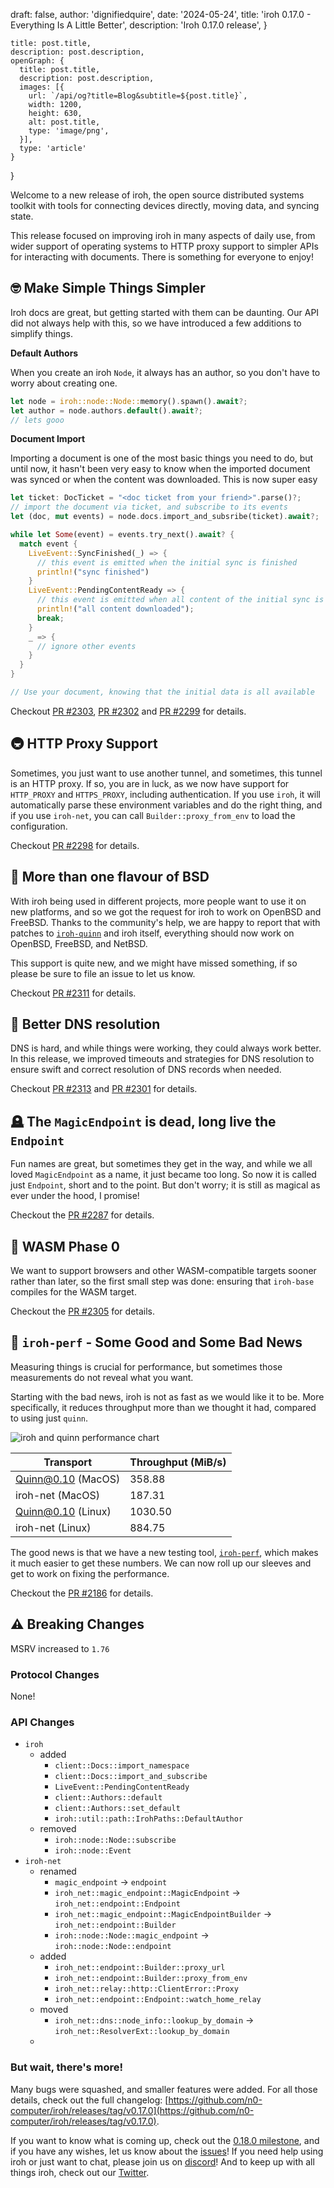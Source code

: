 

  draft: false,
  author: 'dignifiedquire',
  date: '2024-05-24',
  title: 'iroh 0.17.0 - Everything Is A Little Better',
  description: 'Iroh 0.17.0 release',
}

    title: post.title,
    description: post.description,
    openGraph: {
      title: post.title,
      description: post.description,
      images: [{
        url: `/api/og?title=Blog&subtitle=${post.title}`,
        width: 1200,
        height: 630,
        alt: post.title,
        type: 'image/png',
      }],
      type: 'article'
    }
}


Welcome to a new release of iroh, the open source distributed systems toolkit with tools for connecting devices directly, moving data, and syncing state.

This release focused on improving iroh in many aspects of daily use, from wider support of operating systems to HTTP proxy support to simpler APIs for interacting with documents. There is something for everyone to enjoy!

## 🤓 Make Simple Things Simpler

Iroh docs are great, but getting started with them can be daunting. Our API did not always help with this, so we have introduced a few additions to simplify things.

**Default Authors**

When you create an iroh `Node`, it always has an author, so you don't have to worry about creating one.

```rust
let node = iroh::node::Node::memory().spawn().await?;
let author = node.authors.default().await?;
// lets gooo
```

**Document Import**

Importing a document is one of the most basic things you need to do, but until now, it hasn't been very easy to know when the imported document was synced or when the content was downloaded. This is now super easy

```rust
let ticket: DocTicket = "<doc ticket from your friend>".parse()?;
// import the document via ticket, and subscribe to its events
let (doc, mut events) = node.docs.import_and_subsribe(ticket).await?;

while let Some(event) = events.try_next().await? {
  match event {
    LiveEvent::SyncFinished(_) => {
      // this event is emitted when the initial sync is finished
      println!("sync finished")
    }
    LiveEvent::PendingContentReady => {
      // this event is emitted when all content of the initial sync is downloaded
      println!("all content downloaded");
      break;
    }
    _ => {
      // ignore other events
    }
  }
}

// Use your document, knowing that the initial data is all available
```

Checkout [PR #2303](https://github.com/n0-computer/iroh/pull/2303), [PR #2302](https://github.com/n0-computer/iroh/pull/2302) and [PR #2299](https://github.com/n0-computer/iroh/pull/2299) for details.

## 🚇 HTTP Proxy Support

Sometimes, you just want to use another tunnel, and sometimes, this tunnel is an HTTP proxy. If so, you are in luck, as we now have support for `HTTP_PROXY` and `HTTPS_PROXY`, including authentication. If you use `iroh`, it will automatically parse these environment variables and do the right thing, and if you use `iroh-net`, you can call `Builder::proxy_from_env` to load the configuration.

Checkout [PR #2298](https://github.com/n0-computer/iroh/pull/2298) for details.

## 🍦 More than one flavour of BSD

With iroh being used in different projects, more people want to use it on new platforms, and so we got the request for iroh to work on OpenBSD and FreeBSD. Thanks to the community's help, we are happy to report that with patches to [`iroh-quinn`](https://github.com/n0-computer/quinn) and iroh itself, everything should now work on OpenBSD, FreeBSD, and NetBSD.

This support is quite new, and we might have missed something, if so please be sure to file an issue to let us know.

Checkout [PR #2311](https://github.com/n0-computer/iroh/pull/2311) for details.

## 🔎 Better DNS resolution

DNS is hard, and while things were working, they could always work better. In this release, we improved timeouts and strategies for DNS resolution to ensure swift and correct resolution of DNS records when needed.

Checkout [PR #2313](https://github.com/n0-computer/iroh/pull/2313) and [PR #2301](https://github.com/n0-computer/iroh/pull/2301) for details.

## 🪦 The `MagicEndpoint`  is dead, long live the `Endpoint`

Fun names are great, but sometimes they get in the way, and while we all loved `MagicEndpoint` as a name, it just became too long. So now it is called just `Endpoint`, short and to the point. But don't worry; it is still as magical as ever under the hood, I promise!

Checkout the [PR #2287](https://github.com/n0-computer/iroh/pull/2287) for details.

## 🤯 WASM Phase 0

We want to support browsers and other WASM-compatible targets sooner rather than later, so the first small step was done: ensuring that `iroh-base` compiles for the WASM target.

Checkout the [PR #2305](https://github.com/n0-computer/iroh/pull/2305) for details.

## 🤨 `iroh-perf` - Some Good and Some Bad News

Measuring things is crucial for performance, but sometimes those measurements do not reveal what you want.

Starting with the bad news, iroh is not as fast as we would like it to be. More specifically, it reduces throughput more than we thought it had, compared to using just `quinn`.

<div className="not-prose">
  <Image src="/blog/iroh-0-17-0-everything-is-a-little-better/perf-chart.png" width={1200} height={754} alt="iroh and quinn performance chart" />
</div>

| Transport | Throughput (MiB/s) |
| --- | --- |
| Quinn@0.10 (MacOS) | 358.88 |
| iroh-net (MacOS) | 187.31 |
| Quinn@0.10 (Linux) | 1030.50 |
| iroh-net (Linux) | 884.75 |

The good news is that we have a new testing tool, [`iroh-perf`](https://github.com/n0-computer/iroh/tree/main/iroh-net/bench), which makes it much easier to get these numbers. We can now roll up our sleeves and get to work on fixing the performance.

Checkout the [PR #2186](https://github.com/n0-computer/iroh/pull/2186) for details.

## ⚠️ Breaking Changes

MSRV increased to `1.76`

### Protocol Changes

None!

### API Changes

- `iroh`
    - added
        - `client::Docs::import_namespace`
        - `client::Docs::import_and_subscribe`
        - `LiveEvent::PendingContentReady`
        - `client::Authors::default`
        - `client::Authors::set_default`
        - `iroh::util::path::IrohPaths::DefaultAuthor`
    - removed
        - `iroh::node::Node::subscribe`
        - `iroh::node::Event`
- `iroh-net`
    - renamed
        - `magic_endpoint` → `endpoint`
        - `iroh_net::magic_endpoint::MagicEndpoint` -> `iroh_net::endpoint::Endpoint`
        - `iroh_net::magic_endpoint::MagicEndpointBuilder` -> `iroh_net::endpoint::Builder`
        - `iroh::node::Node::magic_endpoint` -> `iroh::node::Node::endpoint`
    - added
        - `iroh_net::endpoint::Builder::proxy_url`
        - `iroh_net::endpoint::Builder::proxy_from_env`
        - `iroh_net::relay::http::ClientError::Proxy`
        - `iroh_net::endpoint::Endpoint::watch_home_relay`
    - moved
        - `iroh_net::dns::node_info::lookup_by_domain` → `iroh_net::ResolverExt::lookup_by_domain`
    -

### But wait, there's more!

Many bugs were squashed, and smaller features were added. For all those details, check out the full changelog: [https://github.com/n0-computer/iroh/releases/tag/v0.17.0](https://github.com/n0-computer/iroh/releases/tag/v0.17.0).

If you want to know what is coming up, check out the [0.18.0 milestone](https://github.com/n0-computer/iroh/milestone/24), and if you have any wishes, let us know about the [issues](https://github.com/n0-computer/iroh/issues)! If you need help using iroh or just want to chat, please join us on [discord](https://discord.com/invite/DpmJgtU7cW)! And to keep up with all things iroh, check out our [Twitter](https://x.com/iroh_n0).
